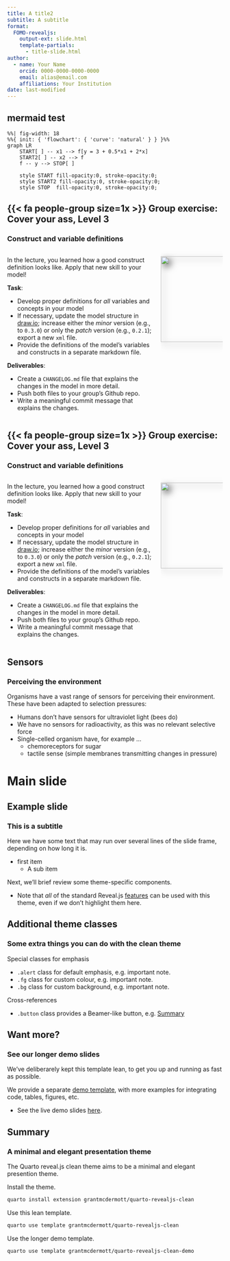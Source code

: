 ```yaml
---
title: A title2
subtitle: A subtitle
format:
  FOMO-revealjs:
    output-ext: slide.html
    template-partials:
      - title-slide.html
author:
  - name: Your Name
    orcid: 0000-0000-0000-0000
    email: alias@email.com
    affiliations: Your Institution
date: last-modified
---
```


## mermaid test

```mermaid
%%| fig-width: 18
%%{ init: { 'flowchart': { 'curve': 'natural' } } }%%
graph LR
    START[ ] -- x1 --> f[y = 3 + 0.5*x1 + 2*x]
    START2[ ] -- x2 --> f
    f -- y --> STOP[ ]

    style START fill-opacity:0, stroke-opacity:0;
    style START2 fill-opacity:0, stroke-opacity:0;
    style STOP  fill-opacity:0, stroke-opacity:0;
```


## [{{< fa people-group size=1x >}} Group exercise: Cover your ass, Level 3]{.r-fit-text}
### Construct and variable definitions

:::: {.columns}

::: {.column width='70%' .smaller}
In the lecture, you learned how a good construct definition looks like. Apply that new skill to your model!

**Task**:

- Develop proper definitions for *all* variables and concepts in your model
- If necessary, update the model structure in [draw.io](https://www.drawio.com); increase either the *minor* version (e.g., to `0.3.0`) or only the *patch* version (e.g., `0.2.1`); export a new `xml` file.
- Provide the definitions of the model's variables and constructs in a separate markdown file.

**Deliverables**:

- Create a `CHANGELOG.md` file that explains the changes in the model in more detail.
- Push both files to your group's Github repo. 
- Write a meaningful commit message that explains the changes.
:::

::: {.column width='30%'}
![](img/changelog_example.png){fig-align="center" height="200" style="filter: drop-shadow(6px 6px 8px #555555);"}
:::

::::


## [{{< fa people-group size=1x >}} Group exercise: Cover your ass, Level 3]{.r-fit-text}
### Construct and variable definitions

:::: {.columns}

::: {.column width='70%' .smallest}
In the lecture, you learned how a good construct definition looks like. Apply that new skill to your model!

**Task**:

- Develop proper definitions for *all* variables and concepts in your model
- If necessary, update the model structure in [draw.io](https://www.drawio.com); increase either the *minor* version (e.g., to `0.3.0`) or only the *patch* version (e.g., `0.2.1`); export a new `xml` file.
- Provide the definitions of the model's variables and constructs in a separate markdown file.

**Deliverables**:

- Create a `CHANGELOG.md` file that explains the changes in the model in more detail.
- Push both files to your group's Github repo. 
- Write a meaningful commit message that explains the changes.
:::

::: {.column width='30%'}
![](img/changelog_example.png){fig-align="center" height="200" style="filter: drop-shadow(6px 6px 8px #555555);"}
:::

::::



## Sensors
### Perceiving the environment

[Organisms]{.hl} have a vast range of sensors for perceiving their environment. These have been adapted to selection pressures:

- Humans don't have sensors for ultraviolet light (bees do)
- We have no sensors for radioactivity, as this was no relevant selective force
- Single-celled organism have, for example ...
    - chemoreceptors for sugar
    - tactile sense (simple membranes transmitting changes in pressure)

# Main slide {background-image="neurons.jpg" background-position="top right" background-size="600px"}

## Example slide 

### This is a subtitle

Here we have some text that may run over several lines of the slide frame,
depending on how long it is.

- first item 
    - A sub item

Next, we'll brief review some theme-specific components.

- Note that _all_ of the standard Reveal.js
[features](https://quarto.org/docs/presentations/revealjs/)
can be used with this theme, even if we don't highlight them here.

## Additional theme classes

### Some extra things you can do with the clean theme

Special classes for emphasis

- `.alert` class for default emphasis, e.g. [important note]{.alert}.
- `.fg` class for custom colour, e.g. [important note]{.fg style="--col: #e64173"}.
- `.bg` class for custom background, e.g. [important note]{.bg style="--col: #e64173"}.

Cross-references

- `.button` class provides a Beamer-like button, e.g.
[[Summary]{.button}](#sec-summary)

## Want more?

### See our longer demo slides

We've deliberarely kept this template lean, to get you up and running as fast as
possible.

We provide a separate
[demo template](https://github.com/grantmcdermott/quarto-revealjs-clean-demo),
with more examples for integrating code, tables, figures, etc.

  - See the live demo slides
  [here](https://grantmcdermott.com/quarto-revealjs-clean-demo/template.html).

## Summary {#sec-summary}

### A minimal and elegant presentation theme

The Quarto reveal.js clean theme aims to be a minimal and elegant presention
theme.

Install the theme.

```.bash
quarto install extension grantmcdermott/quarto-revealjs-clean
```

Use this lean template.

```.bash
quarto use template grantmcdermott/quarto-revealjs-clean
```

Use the longer demo template.

```.bash
quarto use template grantmcdermott/quarto-revealjs-clean-demo
```
